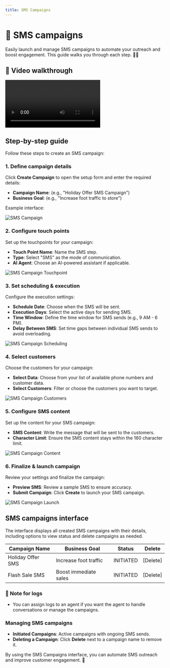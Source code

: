 ```yaml
---
title: SMS Campaigns
---
```


# 📲 SMS campaigns

Easily launch and manage SMS campaigns to automate your outreach and boost engagement. This guide walks you through each step. 📱🚀

## 🎥 Video walkthrough

<div class="card-video">
  <video src="https://storage.googleapis.com/helpsessionvideos/Contactswing/Videos/csms.mp4" autoplay playsinline controls title="SMS Campaigns Overview"></video>
</div>

## Step-by-step guide

Follow these steps to create an SMS campaign:

### 1. Define campaign details

Click **Create Campaign** to open the setup form and enter the required details:
- **Campaign Name**: (e.g., "Holiday Offer SMS Campaign")
- **Business Goal**: (e.g., "Increase foot traffic to store")

Example interface:

<img src="https://storage.googleapis.com/helpsessionvideos/Contactswing/images/sc.jpg" alt="SMS Campaign" />

### 2. Configure touch points

Set up the touchpoints for your campaign:
- **Touch Point Name**: Name the SMS step.
- **Type**: Select "SMS" as the mode of communication.
- **AI Agent**: Choose an AI-powered assistant if applicable.

<img src="https://storage.googleapis.com/helpsessionvideos/Contactswing/images/sc.jpg" alt="SMS Campaign Touchpoint" />

### 3. Set scheduling & execution

Configure the execution settings:
- **Schedule Date**: Choose when the SMS will be sent.
- **Execution Days**: Select the active days for sending SMS.
- **Time Window**: Define the time window for SMS sends (e.g., 9 AM - 6 PM).
- **Delay Between SMS**: Set time gaps between individual SMS sends to avoid overloading.

<img src="https://storage.googleapis.com/helpsessionvideos/Contactswing/images/sc.jpg" alt="SMS Campaign Scheduling" />

### 4. Select customers

Choose the customers for your campaign:
- **Select Data**: Choose from your list of available phone numbers and customer data.
- **Select Customers**: Filter or choose the customers you want to target.

<img src="https://storage.googleapis.com/helpsessionvideos/Contactswing/images/sc1.jpg" alt="SMS Campaign Customers" />

### 5. Configure SMS content

Set up the content for your SMS campaign:
- **SMS Content**: Write the message that will be sent to the customers.
- **Character Limit**: Ensure the SMS content stays within the 160 character limit.

<img src="https://storage.googleapis.com/helpsessionvideos/Contactswing/images/sc2.jpg" alt="SMS Campaign Content" />

### 6. Finalize & launch campaign

Review your settings and finalize the campaign:
- **Preview SMS**: Review a sample SMS to ensure accuracy.
- **Submit Campaign**: Click **Create** to launch your SMS campaign.

<img src="https://storage.googleapis.com/helpsessionvideos/Contactswing/images/sc2.jpg" alt="SMS Campaign Launch" />

## SMS campaigns interface

The interface displays all created SMS campaigns with their details, including options to view status and delete campaigns as needed.

| Campaign Name        | Business Goal         | Status    | Delete  |
|---------------------|----------------------|-----------|---------|
| Holiday Offer SMS   | Increase foot traffic| INITIATED | [Delete]|
| Flash Sale SMS      | Boost immediate sales| INITIATED | [Delete]|

### 📌 Note for logs
- You can assign logs to an agent if you want the agent to handle conversations or manage the campaigns.

### Managing SMS campaigns

- **Initiated Campaigns**: Active campaigns with ongoing SMS sends.
- **Deleting a Campaign**: Click **Delete** next to a campaign name to remove it.

By using the SMS Campaigns interface, you can automate SMS outreach and improve customer engagement. 💬
